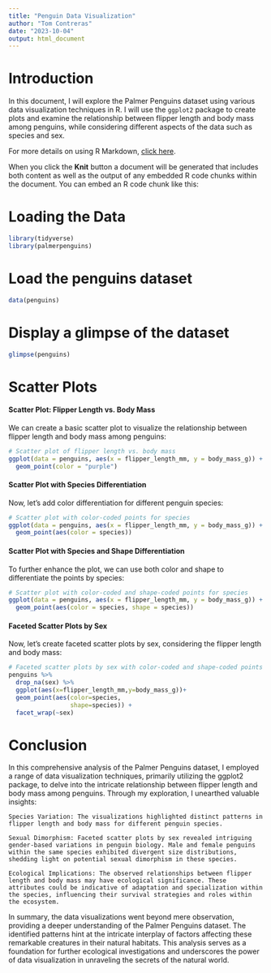 ```yaml
---
title: "Penguin Data Visualization"
author: "Tom Contreras"
date: "2023-10-04"
output: html_document
---
```


# Introduction

In this document, I will explore the Palmer Penguins dataset using various data visualization techniques in R. I will use the `ggplot2` package to create plots and examine the relationship between flipper length and body mass among penguins, while considering different aspects of the data such as species and sex.

For more details on using R Markdown, [click here](http://rmarkdown.rstudio.com).

When you click the **Knit** button a document will be generated that includes both content as well as the output of any embedded R code chunks within the document. You can embed an R code chunk like this:

# Loading the Data

```r
library(tidyverse)
library(palmerpenguins)
```
# Load the penguins dataset
```r
data(penguins)
```
# Display a glimpse of the dataset
```r
glimpse(penguins)
```

# Scatter Plots
#### Scatter Plot: Flipper Length vs. Body Mass

We can create a basic scatter plot to visualize the relationship between flipper length and body mass among penguins:

``` r
# Scatter plot of flipper length vs. body mass
ggplot(data = penguins, aes(x = flipper_length_mm, y = body_mass_g)) +
  geom_point(color = "purple")
```

#### Scatter Plot with Species Differentiation

Now, let's add color differentiation for different penguin species:

``` r
# Scatter plot with color-coded points for species
ggplot(data = penguins, aes(x = flipper_length_mm, y = body_mass_g)) +
  geom_point(aes(color = species))
``` 

#### Scatter Plot with Species and Shape Differentiation

To further enhance the plot, we can use both color and shape to differentiate the points by species:

``` r
# Scatter plot with color-coded and shape-coded points for species
ggplot(data = penguins, aes(x = flipper_length_mm, y = body_mass_g)) +
  geom_point(aes(color = species, shape = species))
```

#### Faceted Scatter Plots by Sex

Now, let's create faceted scatter plots by sex, considering the flipper length and body mass:

``` r
# Faceted scatter plots by sex with color-coded and shape-coded points for species
penguins %>%
  drop_na(sex) %>%
  ggplot(aes(x=flipper_length_mm,y=body_mass_g))+
  geom_point(aes(color=species,
                 shape=species)) +
  facet_wrap(~sex)
```

# Conclusion

In this comprehensive analysis of the Palmer Penguins dataset, I employed a range of data visualization techniques, primarily utilizing the ggplot2 package, to delve into the intricate relationship between flipper length and body mass among penguins. Through my exploration, I unearthed valuable insights:

    Species Variation: The visualizations highlighted distinct patterns in flipper length and body mass for different penguin species.

    Sexual Dimorphism: Faceted scatter plots by sex revealed intriguing gender-based variations in penguin biology. Male and female penguins within the same species exhibited divergent size distributions, shedding light on potential sexual dimorphism in these species.

    Ecological Implications: The observed relationships between flipper length and body mass may have ecological significance. These attributes could be indicative of adaptation and specialization within the species, influencing their survival strategies and roles within the ecosystem.

In summary, the data visualizations went beyond mere observation, providing a deeper understanding of the Palmer Penguins dataset. The identified patterns hint at the intricate interplay of factors affecting these remarkable creatures in their natural habitats. This analysis serves as a foundation for further ecological investigations and underscores the power of data visualization in unraveling the secrets of the natural world.